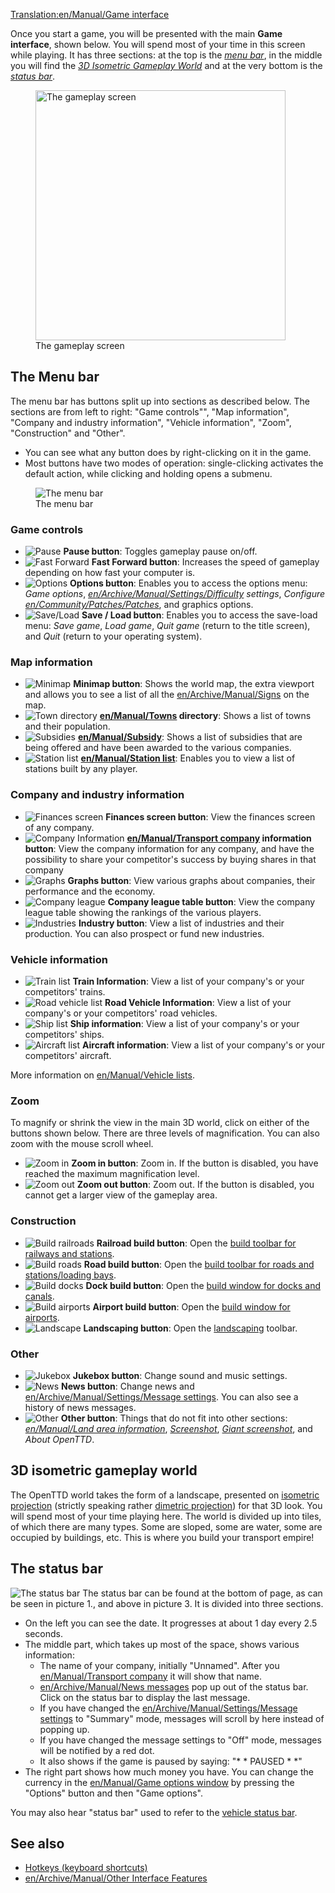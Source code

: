 [[Translation:en/Manual/Game interface]]
{{en/Manual/Navigation}}

Once you start a game, you will be presented with the main '''Game interface''', shown below. You will spend most of your time in this screen while playing. It has three sections: at the top is the ''[[#the-menu-bar|menu bar]]'', in the middle you will find the ''[[#3d-isometric-gameplay-world|3D Isometric Gameplay World]]'' and at the very bottom is the ''[[#the-status-bar|status bar]]''.

[[File:en/Manual/Interface.png|thumb|none|400px|The gameplay screen]]

==The Menu bar==
The menu bar has buttons split up into sections as described below. The sections are from left to right: "Game controls"", "Map information", "Company and industry information", "Vehicle information", "Zoom", "Construction" and "Other".
* You can see what any button does by right-clicking on it in the game.  
* Most buttons have two modes of operation: single-clicking activates the default action, while clicking and holding opens a submenu.

[[File:en/Manual html 2bcbc8d0.png|none|frame|The menu bar]]

===Game controls===
*[[File:en/Manual/Manual html m7fd3f2df.png|Pause]] '''Pause button''': Toggles gameplay pause on/off.
*[[File:en/Manual/Manual html m56d46b8f.png|Fast Forward]] '''Fast Forward button''': Increases the speed of gameplay depending on how fast your computer is.
*[[File:en/Manual/Manual html md7ebe52.png|Options]] '''Options button''': Enables you to access the options menu: ''Game options'', ''[[en/Archive/Manual/Settings/Difficulty]] settings'', ''Configure [[en/Community/Patches/Patches]]'', and graphics options.
*[[File:en/Manual/Manual html m3ad9dba5.png|Save/Load]] '''Save / Load button''': Enables you to access the save-load menu: ''Save game'', ''Load game'', ''Quit game'' (return to the title screen), and ''Quit'' (return to your operating system).

===Map information===
*[[File:en/Manual/Manual html m6cb2b7aa.png|Minimap]] '''Minimap button''': Shows the world map, the extra viewport and allows you to see a list of all the [[en/Archive/Manual/Signs]] on the map.
*[[File:en/Manual/Manual html m58c015ad.png|Town directory]] '''[[en/Manual/Towns]] directory''': Shows a list of towns and their population.
*[[File:en/Manual/Manual html 54594ccb.png|Subsidies]] '''[[en/Manual/Subsidy]]''': Shows a list of subsidies that are being offered and have been awarded to the various companies.
*[[File:en/Manual/Manual html m791b53c3.png|Station list]] '''[[en/Manual/Station list]]''': Enables you to view a list of stations built by any player.

===Company and industry information===
*[[File:en/Manual/Manual html 63e6566d.png|Finances screen]] '''Finances screen button''': View the finances screen of any company.
*[[File:en/Manual/Manual html 12e20f5b.png|Company Information]] '''[[en/Manual/Transport company]] information button''': View the company information for any company, and have the possibility to share your competitor's success by buying shares in that company
*[[File:en/Manual/Manual html 36354981.png|Graphs]] '''Graphs button''': View various graphs about companies, their performance and the economy.
*[[File:en/Manual/Manual html 2a553acb.png|Company league]] '''Company league table button''': View the company league table showing the rankings of the various players.
*[[File:en/Manual/Manual html m4d6ba21e.png|Industries]] '''Industry button''': View a list of industries and their production. You can also prospect or fund new industries.

===Vehicle information===
*[[File:en/Manual/Manual html m16a497ce.png|Train list]] '''Train Information''': View a list of your company's or your competitors' trains.
*[[File:en/Manual/Manual html m3518e48c.png|Road vehicle list]] '''Road Vehicle Information''': View a list of your company's or your competitors' road vehicles.
*[[File:en/Manual/Manual html 53123a33.png|Ship list]] '''Ship information''': View a list of your company's or your competitors' ships.
*[[File:en/Manual/Manual html 442702e6.png|Aircraft list]] '''Aircraft information''': View a list of your company's or your competitors' aircraft.

More information on [[en/Manual/Vehicle lists]].

===Zoom===
To magnify or shrink the view in the main 3D world, click on either of the buttons shown below. There are three levels of magnification.  You can also zoom with the mouse scroll wheel.
*[[File:en/Manual/Manual html 628b2aa3.png|Zoom in]] '''Zoom in button''': Zoom in. If the button is disabled, you have reached the maximum magnification level.
*[[File:en/Manual/Manual html m55168bcb.png|Zoom out]] '''Zoom out button''': Zoom out. If the button is disabled, you cannot get a larger view of the gameplay area.

===Construction===
*[[File:en/Manual/Manual html m772c5b23.png|Build railroads]] '''Railroad build button''': Open the [[en/Manual/Railway construction|build toolbar for railways and stations]].
*[[File:en/Manual/Manual html ma6d6c8c.png|Build roads]] '''Road build button''': Open the [[en/Manual/Roadway construction|build toolbar for roads and stations/loading bays]].
*[[File:en/Manual/Manual html m2cc0c4cd.png|Build docks]] '''Dock build button''': Open the [[en/Manual/Waterway construction|build window for docks and canals]].
*[[File:en/Manual/Manual html 1ae92703.png|Build airports]] '''Airport build button''': Open the [[en/Manual/Airport construction|build window for airports]].
*[[File:en/Manual/Manual html m233f8633.png|Landscape]] '''Landscaping button''': Open the [[en/Manual/Landscaping|landscaping]] toolbar.

===Other===
*[[File:en/Manual/Manual html m6a2249c4.png|Jukebox]] '''Jukebox button''': Change sound and music settings.
*[[File:en/Manual/Manual html 2a55c3aa.png|News]] '''News button''': Change news and [[en/Archive/Manual/Settings/Message settings]]. You can also see a history of news messages.
*[[File:en/Manual/Manual html 51cda05b.png|Other]] '''Other button''': Things that do not fit into other sections: ''[[en/Manual/Land area information]]'', ''[[en/Manual/Screenshot|Screenshot]]'', ''[[en/Manual/Screenshot|Giant screenshot]]'', and ''About OpenTTD''.

==3D isometric gameplay world==
The OpenTTD world takes the form of a landscape, presented on [http://en.wikipedia.org/wiki/Isometric_projection#.22Isometric.22_projection_in_video_games_and_pixel_art isometric projection] (strictly speaking rather [http://en.wikipedia.org/wiki/Dimetric_projection dimetric projection]) for that 3D look.  You will spend most of your time playing here.  The world is divided up into tiles, of which there are many types.  Some are sloped, some are water, some are occupied by buildings, etc. This is where you build your transport empire!

==The status bar==
[[File:en/Manual/Status-bar.png|none|frame|The status bar]]
The status bar can be found at the bottom of page, as can be seen in picture 1., and above in picture 3. It is divided into three sections. 
*On the left you can see the date. It progresses at about 1 day every 2.5 seconds.
*The middle part, which takes up most of the space, shows various information:
**The name of your company, initially "Unnamed". After you [[en/Manual/Transport company]] it will show that name. 
**[[en/Archive/Manual/News messages]] pop up out of the status bar. Click on the status bar to display the last message.
**If you have changed the [[en/Archive/Manual/Settings/Message settings]] to "Summary" mode, messages will scroll by here instead of popping up.
**If you have changed the message settings to "Off" mode, messages will be notified by a red dot.
**It also shows if the game is paused by saying: "* * PAUSED * *"
*The right part shows how much money you have. You can change the currency in the [[en/Manual/Game options window]] by pressing the "Options" button and then "Game options".

You may also hear "status bar" used to refer to the [[en/Manual/Status bar|vehicle status bar]].

==See also==
* [[en/Manual/Hotkeys|Hotkeys (keyboard shortcuts)]]
* [[en/Archive/Manual/Other Interface Features]]
